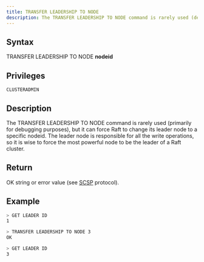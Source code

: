 ```yaml
---
title: TRANSFER LEADERSHIP TO NODE
description: The TRANSFER LEADERSHIP TO NODE command is rarely used (debugging purposes), but it can force Raft to change its leader node to a specific nodeid.
---
```


## Syntax

TRANSFER LEADERSHIP TO NODE **nodeid**

## Privileges

```
CLUSTERADMIN
```

## Description

The TRANSFER LEADERSHIP TO NODE command is rarely used (primarily for debugging purposes), but it can force Raft to change its leader node to a specific nodeid. The leader node is responsible for all the write operations, so it is wise to force the most powerful node to be the leader of a Raft cluster.

## Return

OK string or error value (see [SCSP](https://github.com/sqlitecloud/sdk/blob/master/PROTOCOL.md) protocol).

## Example

```bash
> GET LEADER ID
1

> TRANSFER LEADERSHIP TO NODE 3
OK

> GET LEADER ID
3
```
